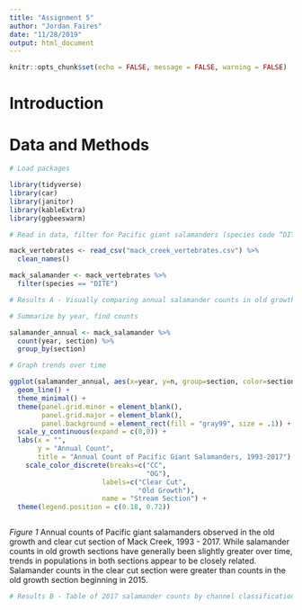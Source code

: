 ```yaml
---
title: "Assignment 5"
author: "Jordan Faires"
date: "11/28/2019"
output: html_document
---
```


```r
knitr::opts_chunk$set(echo = FALSE, message = FALSE, warning = FALSE)
```


# Introduction

# Data and Methods

```r

# Load packages

library(tidyverse)
library(car)
library(janitor)
library(kableExtra)
library(ggbeeswarm)

# Read in data, filter for Pacific giant salamanders (species code “DITE”)

mack_vertebrates <- read_csv("mack_creek_vertebrates.csv") %>% 
  clean_names()

mack_salamander <- mack_vertebrates %>% 
  filter(species == "DITE")

```

```r

# Results A - Visually comparing annual salamander counts in old growth (OG) and clear cut (CC) sections of Mack Creek

# Summarize by year, find counts 

salamander_annual <- mack_salamander %>% 
  count(year, section) %>% 
  group_by(section)

# Graph trends over time

ggplot(salamander_annual, aes(x=year, y=n, group=section, color=section)) +
  geom_line() +
  theme_minimal() +
  theme(panel.grid.minor = element_blank(),
        panel.grid.major = element_blank(),
        panel.background = element_rect(fill = "gray99", size = .1)) +
  scale_y_continuous(expand = c(0,0)) +
  labs(x = "",
       y = "Annual Count",
       title = "Annual Count of Pacific Giant Salamanders, 1993-2017") +
    scale_color_discrete(breaks=c("CC", 
                                  "OG"),
                       labels=c("Clear Cut", 
                                "Old Growth"),
                       name = "Stream Section") +
  theme(legend.position = c(0.18, 0.72))



```
*Figure 1* Annual counts of Pacific giant salamanders observed in the old growth and clear cut section of Mack Creek, 1993 - 2017. While salamander counts in old growth sections have generally been slightly greater over time, trends in populations in both sections appear to be closely related. Salamander counts in the clear cut section were greater than counts in the old growth section beginning in 2015. 

```r

# Results B - Table of 2017 salamander counts by channel classification (pool, cascades and side-channel) in old growth (OG) and clear cut (CC) sections of Mack Creek.



```

